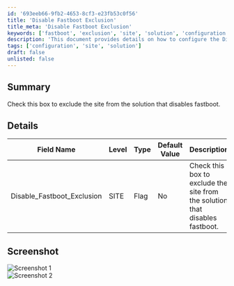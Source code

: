 ```yaml
---
id: '693eeb66-9fb2-4653-8cf3-e23fb53c0f56'
title: 'Disable Fastboot Exclusion'
title_meta: 'Disable Fastboot Exclusion'
keywords: ['fastboot', 'exclusion', 'site', 'solution', 'configuration']
description: 'This document provides details on how to configure the Disable Fastboot Exclusion setting, including its purpose, editable status, and a description of its functionality. It includes a table for easy reference and screenshots for visual guidance.'
tags: ['configuration', 'site', 'solution']
draft: false
unlisted: false
---
```

## Summary

Check this box to exclude the site from the solution that disables fastboot.

## Details

| Field Name                     | Level | Type | Default Value | Description                                                             | Editable |
|--------------------------------|-------|------|---------------|-------------------------------------------------------------------------|----------|
| Disable_Fastboot_Exclusion     | SITE  | Flag | No            | Check this box to exclude the site from the solution that disables fastboot. | Yes      |

## Screenshot

![Screenshot 1](../../../static/img/Site---Disable_Fastboot_Exclusion/image_1.png)  
![Screenshot 2](../../../static/img/Site---Disable_Fastboot_Exclusion/image_2.png)  













